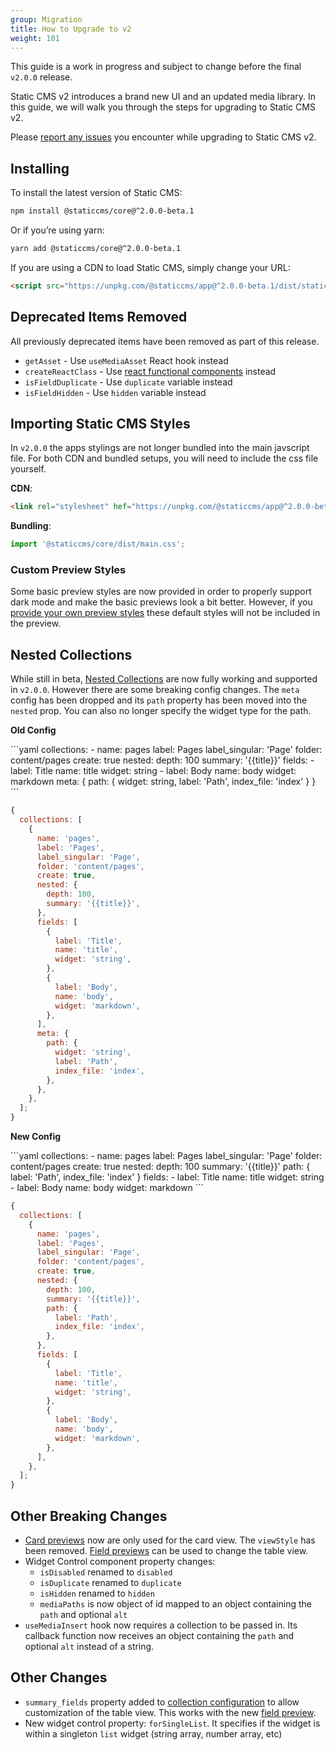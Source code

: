 ```yaml
---
group: Migration
title: How to Upgrade to v2
weight: 101
---
```


<Alert severity="warning">This guide is a work in progress and subject to change before the final `v2.0.0` release.</Alert>

Static CMS v2 introduces a brand new UI and an updated media library. In this guide, we will walk you through the steps for upgrading to Static CMS v2.

Please [report any issues](https://github.com/StaticJsCMS/static-cms/issues/new) you encounter while upgrading to Static CMS v2.

## Installing

To install the latest version of Static CMS:

```bash
npm install @staticcms/core@^2.0.0-beta.1
```

Or if you’re using yarn:

```bash
yarn add @staticcms/core@^2.0.0-beta.1
```

If you are using a CDN to load Static CMS, simply change your URL:

```html
<script src="https://unpkg.com/@staticcms/app@^2.0.0-beta.1/dist/static-cms-app.js"></script>
```

## Deprecated Items Removed

All previously deprecated items have been removed as part of this release.

- `getAsset` - Use `useMediaAsset` React hook instead
- `createReactClass` - Use [react functional components](https://react.dev/learn) instead
- `isFieldDuplicate` - Use `duplicate` variable instead
- `isFieldHidden` - Use `hidden` variable instead

## Importing Static CMS Styles

In `v2.0.0` the apps stylings are not longer bundled into the main javscript file. For both CDN and bundled setups, you will need to include the css file yourself.

**CDN**:

```html
<link rel="stylesheet" hef="https://unpkg.com/@staticcms/app@^2.0.0-beta.1/dist/main.css" />
```

**Bundling**:

```js
import '@staticcms/core/dist/main.css';
```

### Custom Preview Styles

Some basic preview styles are now provided in order to properly support dark mode and make the basic previews look a bit better. However, if you [provide your own preview styles](/docs/custom-previews#editor-preview-styles) these default styles will not be included in the preview.

## Nested Collections

While still in beta, [Nested Collections](/docs/collection-types#nested-collections) are now fully working and supported in `v2.0.0`. However there are some breaking config changes. The `meta` config has been dropped and its `path` property has been moved into the `nested` prop. You can also no longer specify the widget type for the path.

**Old Config**

<CodeTabs>
```yaml
collections:
  - name: pages
    label: Pages
    label_singular: 'Page'
    folder: content/pages
    create: true
    nested:
      depth: 100
      summary: '{{title}}'
    fields:
      - label: Title
        name: title
        widget: string
      - label: Body
        name: body
        widget: markdown
    meta: { path: { widget: string, label: 'Path', index_file: 'index' } }
```

```js
{
  collections: [
    {
      name: 'pages',
      label: 'Pages',
      label_singular: 'Page',
      folder: 'content/pages',
      create: true,
      nested: {
        depth: 100,
        summary: '{{title}}',
      },
      fields: [
        {
          label: 'Title',
          name: 'title',
          widget: 'string',
        },
        {
          label: 'Body',
          name: 'body',
          widget: 'markdown',
        },
      ],
      meta: {
        path: {
          widget: 'string',
          label: 'Path',
          index_file: 'index',
        },
      },
    },
  ];
}
```

</CodeTabs>

**New Config**

<CodeTabs>
```yaml
collections:
  - name: pages
    label: Pages
    label_singular: 'Page'
    folder: content/pages
    create: true
    nested:
      depth: 100
      summary: '{{title}}'
      path: { label: 'Path', index_file: 'index' }
    fields:
      - label: Title
        name: title
        widget: string
      - label: Body
        name: body
        widget: markdown
```

```js
{
  collections: [
    {
      name: 'pages',
      label: 'Pages',
      label_singular: 'Page',
      folder: 'content/pages',
      create: true,
      nested: {
        depth: 100,
        summary: '{{title}}',
        path: {
          label: 'Path',
          index_file: 'index',
        },
      },
      fields: [
        {
          label: 'Title',
          name: 'title',
          widget: 'string',
        },
        {
          label: 'Body',
          name: 'body',
          widget: 'markdown',
        },
      ],
    },
  ];
}
```

</CodeTabs>

## Other Breaking Changes

- [Card previews](/docs/custom-previews#collection-card-preview) now are only used for the card view. The `viewStyle` has been removed. [Field previews](/docs/custom-previews#field-preview) can be used to change the table view.
- Widget Control component property changes:
  - `isDisabled` renamed to `disabled`
  - `isDuplicate` renamed to `duplicate`
  - `isHidden` renamed to `hidden`
  - `mediaPaths` is now object of id mapped to an object containing the `path` and optional `alt`
- `useMediaInsert` hook now requires a collection to be passed in. Its callback function now receives an object containing the `path` and optional `alt` instead of a string.

## Other Changes

- `summary_fields` property added to [collection configuration](/docs/collection-overview) to allow customization of the table view. This works with the new [field preview](/docs/custom-previews).
- New widget control property: `forSingleList`. It specifies if the widget is within a singleton `list` widget (string array, number array, etc)
